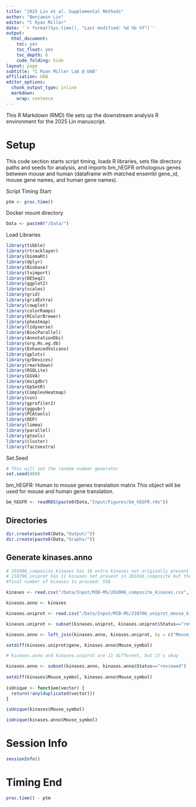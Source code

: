 ```yaml
---
title: "2025 Lin et al. Supplemental Methods"
author: "Benjamin Lin"
editor: "C Ryan Miller"
date: '`r format(Sys.time(), "Last modified: %d %b %Y")`'
output:
  html_document:
    toc: yes
    toc_float: yes
    toc_depth: 6 
    code_folding: hide
layout: page
subtitle: "C Ryan Miller Lab @ UAB"
affiliation: UAB
editor_options: 
  chunk_output_type: inline
  markdown: 
    wrap: sentence
---
```


This R Markdown (RMD) file sets up the downstream analysis R environment for the 2025 Lin manuscript. 

# Setup
This code section starts script timing, loads R libraries, sets file directory paths and seeds for analysis, and imports bm_hEGFR orthologous genes between mouse and human (dataframe with matched ensembl gene_id, mouse gene names, and human gene names). 

Script Timing Start
```r
ptm <- proc.time()
```

Docker mount directory
```r
Data <- paste0("/Data/")
```

Load Libraries
```r
library(tibble)
library(rtracklayer)
library(biomaRt)
library(dplyr)
library(Biobase)
library(tximport)
library(DESeq2)
library(ggplot2)
library(scales)
library(grid)
library(gridExtra)
library(cowplot)
library(colorRamps)
library(RColorBrewer)
library(pheatmap)
library(tidyverse)
library(BiocParallel)
library(AnnotationDbi)
library(org.Hs.eg.db)
library(EnhancedVolcano)
library(gplots)
library(grDevices)
library(rmarkdown)
library(RSQLite)
library(GSVA)
library(msigdbr)
library(UpSetR)
library(ComplexHeatmap)
library(vsn)
library(gprofiler2)
library(ggpubr)
library(PCAtools)
library(DEP)
library(limma)
library(parallel)
library(gtools)
library(cluster)
library(factoextra)
```

Set.Seed
```r
# This will set the random number generator
set.seed(888)
```

bm_hEGFR: Human to mouse genes translation matrix
This object will be used for mouse and human gene translation.
```r
bm_hEGFR <- readRDS(paste0(Data,"Input/Figures/bm_hEGFR.rds"))
```

## Directories
```r
dir.create(paste0(Data,"Output/"))
dir.create(paste0(Data,"Graphs/"))
```

## Generate kinases.anno
```r
# 201006_composite_kinases has 16 extra kinases not originally present in 210706_uniprot... so they were added by hand to match
# 210706_uniprot has 11 kinases not present in 201016_composite but they're not important (sperm motility, pseudogenes, etc. so not adding them to kinases or kinases.anno)
#final number of kinases to proceed: 558

kinases <- read.csv("/Data/Input/MIB-MS/201006_composite_kinases.csv", header = TRUE, fileEncoding="UTF-8-BOM")

kinases.anno <- kinases

kinases.uniprot <- read.csv("/Data/Input/MIB-MS/210706_uniprot_mouse_kinases_with_hEGFR.csv", header = TRUE, fileEncoding="UTF-8-BOM")

kinases.uniprot <- subset(kinases.uniprot, kinases.uniprot$Status=="reviewed")

kinases.anno <- left_join(kinases.anno, kinases.uniprot, by = c("Mouse_symbol" = "gene" ))

setdiff(kinases.uniprot$gene, kinases.anno$Mouse_symbol)

# kinases.anno and kinases.uniprot are 11 different, but it's okay

kinases.anno <- subset(kinases.anno, kinases.anno$Status=="reviewed")
 
setdiff(kinases$Mouse_symbol, kinases.anno$Mouse_symbol)
 
isUnique <- function(vector) {
  return(!any(duplicated(vector)))
}

isUnique(kinases$Mouse_symbol)

isUnique(kinases.anno$Mouse_symbol)
```


# Session Info
```r
sessionInfo()
```

# Timing End
```r
proc.time() - ptm
```

